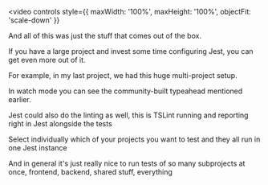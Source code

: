 

<Invert>

<video
  controls
  style={{ maxWidth: '100%', maxHeight: '100%', objectFit: 'scale-down' }}
>
  <source src={jestFancyStuff} type="video/webm" />
</video>

</Invert>

<Notes>

And all of this was just the stuff that comes out of the box.

If you have a large project and invest some time configuring Jest, you can get even more out of it.

For example, in my last project, we had this huge multi-project setup.

In watch mode you can see the community-built typeahead mentioned earlier.

Jest could also do the linting as well, this is TSLint running and reporting right in Jest alongside the tests

Select individually which of your projects you want to test and they all run in one Jest instance

And in general it's just really nice to run tests of so many subprojects at once, frontend, backend, shared stuff, everything

</Notes>
